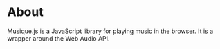 # About

Musique.js is a JavaScript library for playing music in the browser. It is a wrapper around the Web Audio API.